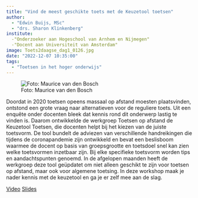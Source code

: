 ```yaml
---
title: "Vind de meest geschikte toets met de Keuzetool toetsen"
author:
  - "Edwin Buijs, MSc"
  - "drs. Sharon Klinkenberg"
institute: 
  -"Onderzoeker aan Hogeschool van Arnhem en Nijmegen"
  -"Docent aan Universiteit van Amsterdam"
image: Toets2daagse_dag1_0126.jpg
date: "2022-12-07 10:35:00"
tags: 
  - "Toetsen in het hoger onderwijs"
---
```


::: {.column-margin}
![Foto: Maurice van den Bosch](Toets2daagse_dag1_0126.jpg)
:::

Doordat in 2020 toetsen opeens massaal op afstand moesten plaatsvinden, ontstond een grote vraag naar alternatieven voor de reguliere toets. Uit een enquête onder docenten bleek dat kennis rond dit onderwerp lastig te vinden is. Daarom ontwikkelde de werkgroep Toetsen op afstand de Keuzetool Toetsen, die docenten helpt bij het kiezen van de juiste toetsvorm. De tool bundelt de adviezen van verschillende handreikingen die tijdens de coronapandemie zijn ontwikkeld en bevat een beslisboom waarmee de docent op basis van groepsgrootte en toetsdoel snel kan zien welke toetsvormen inzetbaar zijn. Bij elke specifieke toetsvorm worden tips en aandachtspunten genoemd. In de afgelopen maanden heeft de werkgroep deze tool geüpdatet om niet alleen geschikt te zijn voor toetsen op afstand, maar ook voor algemene toetsing. In deze workshop maak je nader kennis met de keuzetool en ga je er zelf mee aan de slag.

[Video](https://tilburguniversity.cloud.panopto.eu/Panopto/Pages/Viewer.aspx?id=e1254e34-8d74-4259-ae58-af6a011c860e){.btn .btn-primary}
[Slides](https://drive.google.com/file/d/1XAxXxAm-i_Nsy7SV35bHNaRy2VfQZiEb/view?usp=share_link){.btn .btn-primary}
